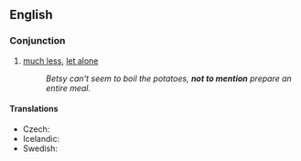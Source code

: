 ==English==
===Conjunction===
{{infl|en|conjunction|head=[[not]] [[to]] [[mention]]}}

#[[much less]], [[let alone]]
#: ''Betsy can't seem to boil the potatoes, '''not to mention''' prepare an entire meal.''

====Translations====
* Czech: {{t-|cs|nemluvě}}
* Icelandic: {{t|is|hvað þá heldur}}
* Swedish: {{t-|sv|för att inte tala om}}